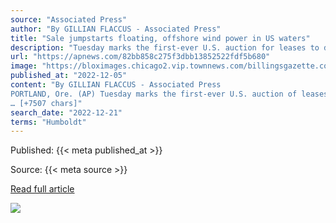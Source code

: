 ```yaml
---
source: "Associated Press"
author: "By GILLIAN FLACCUS - Associated Press"
title: "Sale jumpstarts floating, offshore wind power in US waters"
description: "Tuesday marks the first-ever U.S. auction for leases to develop commercial-scale floating wind farms in the deep waters off the West Coast. The live, online auction for the five leases — three off California’s central coast and two off its…"
url: "https://apnews.com/82bb858c275f3dbb13852522fdf5b680"
image: "https://bloximages.chicago2.vip.townnews.com/billingsgazette.com/content/tncms/assets/v3/editorial/a/47/a47b360a-a875-5135-bc1d-7ae3f7752544/638e1a4b2083f.image.jpg?crop=1763%2C926%2C0%2C124&resize=1200%2C630&order=crop%2Cresize"
published_at: "2022-12-05"
content: "By GILLIAN FLACCUS - Associated Press
PORTLAND, Ore. (AP) Tuesday marks the first-ever U.S. auction of leases to develop commercial-scale floating wind farms, in the deep waters off the West Coast.… [+7507 chars]"
search_date: "2022-12-21"
terms: "Humboldt"
---
```



Published: {{< meta published_at >}}


Source: {{< meta source >}}


[Read full article]({{< meta url >}})



![](`r rmarkdown::metadata$image[1]`)
